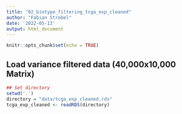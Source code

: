 ```yaml
---
title: "02_biotype_filtering_tcga_exp_cleaned"
author: "Fabian Strobel"
date: '2022-05-13'
output: html_document
---
```


```r
knitr::opts_chunk$set(echo = TRUE)
```

## Load variance filtered data (40,000x10,000 Matrix)
```r
## Set directory
setwd('.')
directory = "data/tcga_exp_cleaned.rds"
tcga_exp_cleaned <- readRDS(directory)
```